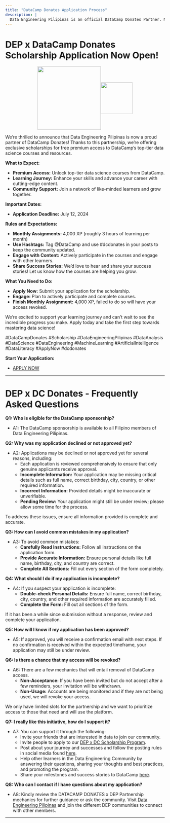 ```yaml
---
title: "DataCamp Donates Application Process"
description: |
  Data Engineering Pilipinas is an official DataCamp Donates Partner. Members of the community can avail of FREE DataCamp Access through a scholarship application process.
---
```


# DEP x DataCamp Donates Scholarship Application Now Open!


<p align="center">
<img align="center"  height="200" src="images/DATA%20ENGINEERING%20-1-modified.png"><img align="center"  height="100" src="images/DC_Donates_logo_regular.png">
</p>

We’re thrilled to announce that Data Engineering Pilipinas is now a proud partner of DataCamp Donates! Thanks to this partnership, we’re offering exclusive scholarships for free premium access to DataCamp’s top-tier data science courses and resources.

**What to Expect:**

- **Premium Access:** Unlock top-tier data science courses from DataCamp.
- **Learning Journey:** Enhance your skills and advance your career with cutting-edge content.
- **Community Support:** Join a network of like-minded learners and grow together.

**Important Dates:**

- **Application Deadline:** July 12, 2024

**Rules and Expectations:**

- **Monthly Assignments:** 4,000 XP (roughly 3 hours of learning per month)
- **Use Hashtags:** Tag @DataCamp and use #dcdonates in your posts to keep the community updated.
- **Engage with Content:** Actively participate in the courses and engage with other learners.
- **Share Success Stories:** We’d love to hear and share your success stories! Let us know how the courses are helping you grow.

**What You Need to Do:**

- **Apply Now:** Submit your application for the scholarship.
- **Engage:** Plan to actively participate and complete courses.
- **Finish Monthly Assignment:** 4,000 XP, failed to do so will have your access revoked.

We’re excited to support your learning journey and can’t wait to see the incredible progress you make. Apply today and take the first step towards mastering data science!

#DataCampDonates #Scholarship #DataEngineeringPilipinas #DataAnalysis #DataScience #DataEngineering #MachineLearning #ArtificialIntelligence #DataLiteracy #ApplyNow #dcdonates

**Start Your Application:**

- [APPLY NOW](https://docs.google.com/forms/d/e/1FAIpQLSeY42PZsUjEI81_1i_P6hPWGanXW8QxMhgGg44gKsZMrZfPvA/viewform)

---

# DEP x DC Donates - Frequently Asked Questions

**Q1: Who is eligible for the DataCamp sponsorship?**

- A1: The DataCamp sponsorship is available to all Filipino members of Data Engineering Pilipinas.

**Q2: Why was my application declined or not approved yet?**

- A2: Applications may be declined or not approved yet for several reasons, including:
  - Each application is reviewed comprehensively to ensure that only genuine applicants receive approval.
  - **Incomplete Information:** Your application may be missing critical details such as full name, correct birthday, city, country, or other required information.
  - **Incorrect Information:** Provided details might be inaccurate or unverifiable.
  - **Pending Review:** Your application might still be under review; please allow some time for the process.

To address these issues, ensure all information provided is complete and accurate.

**Q3: How can I avoid common mistakes in my application?**

- A3: To avoid common mistakes:
  - **Carefully Read Instructions:** Follow all instructions on the application form.
  - **Provide Accurate Information:** Ensure personal details like full name, birthday, city, and country are correct.
  - **Complete All Sections:** Fill out every section of the form completely.

**Q4: What should I do if my application is incomplete?**

- A4: If you suspect your application is incomplete:
  - **Double-check Personal Details:** Ensure full name, correct birthday, city, country, and other required information are accurately filled.
  - **Complete the Form:** Fill out all sections of the form.

If it has been a while since submission without a response, review and complete your application.

**Q5: How will I know if my application has been approved?**

- A5: If approved, you will receive a confirmation email with next steps. If no confirmation is received within the expected timeframe, your application may still be under review.

**Q6: Is there a chance that my access will be revoked?**

- A6: There are a few mechanics that will entail removal of DataCamp access.
  - **Non-Acceptance:** If you have been invited but do not accept after a few reminders, your invitation will be withdrawn.
  - **Non-Usage:** Accounts are being monitored and if they are not being used, we will revoke your access.

We only have limited slots for the partnership and we want to prioritize access to those that need and will use the platform.

**Q7: I really like this initiative, how do I support it?**

- A7: You can support it through the following:
  - Invite your friends that are interested in data to join our community.
  - Invite people to apply to our [DEP x DC Scholarship Program](https://www.facebook.com/groups/dataengineeringpilipinas/posts/1402204577082272/).
  - Post about your journey and successes and follow the posting rules in social media found [here](https://dataengineering.ph/datacamp-donates.html#rules-and-expectations).
  - Help other learners in the Data Engineering Community by answering their questions, sharing your thoughts and best practices, and promoting the program.
  - Share your milestones and success stories to DataCamp [here](https://docs.google.com/forms/d/e/1FAIpQLSc3d-ApKJDxLztekpShKK3GCVdhWWyj7B_voYcT1nt3DreuSg/viewform).

**Q8: Who can I contact if I have questions about my application?**

- A8: Kindly review the DATACAMP DONATES x DEP Partnership mechanics for further guidance or ask the community. Visit [Data Engineering Pilipinas](https://dataengineering.ph/) and join the different DEP communities to connect with other members.

---

